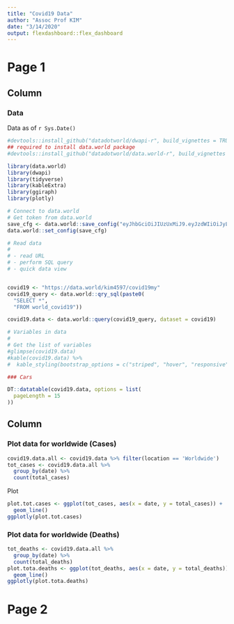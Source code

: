 ```yaml
---
title: "Covid19 Data"
author: "Assoc Prof KIM"
date: "3/14/2020"
output: flexdashboard::flex_dashboard
---
```


Page 1
=============================================================================

Column
------------------------------------------------------------------------------

### Data

Data as of `r Sys.Date()`

```r
#devtools::install_github("datadotworld/dwapi-r", build_vignettes = TRUE)
## required to install data.world package
#devtools::install_github("datadotworld/data.world-r", build_vignettes = TRUE)

library(data.world)
library(dwapi)
library(tidyverse)
library(kableExtra)
library(ggiraph)
library(plotly)
```



```r
# Connect to data.world
# Get token from data.world
save_cfg <- data.world::save_config("eyJhbGciOiJIUzUxMiJ9.eyJzdWIiOiJyLWFuZC1yLXN0dWRpbzpraW00NTk3IiwiaXNzIjoiY2xpZW50OnItYW5kLXItc3R1ZGlvOmFnZW50OmtpbTQ1OTc6OjIwNDU3ZDUxLWI2YjAtNDE2Yy1hYThkLWYwMTY4NmZiZjYzNSIsImlhdCI6MTU4NDE0NDA5NSwicm9sZSI6WyJ1c2VyX2FwaV9hZG1pbiIsInVzZXJfYXBpX3JlYWQiLCJ1c2VyX2FwaV93cml0ZSJdLCJnZW5lcmFsLXB1cnBvc2UiOnRydWUsInNhbWwiOnt9fQ.C05SW-wZl66PbDlTx9UAIk-tKTBvbROUhHV3euL_0hXdpJ16wg2icauSwmTd4CjnlkcsyoShoZJtwHa83ui1aQ")
data.world::set_config(save_cfg)
```



```r

# Read data
# 
# - read URL
# - perform SQL query
# - quick data view


covid19 <- "https://data.world/kim4597/covid19my"
covid19_query <- data.world::qry_sql(paste0(
  "SELECT *",
  "FROM world_covid19"))

covid19.data <- data.world::query(covid19_query, dataset = covid19)
```



```r
# Variables in data
# 
# Get the list of variables
#glimpse(covid19.data)
#kable(covid19.data) %>% 
#  kable_styling(bootstrap_options = c("striped", "hover", "responsive"))

### Cars

DT::datatable(covid19.data, options = list(
  pageLength = 15
))

```

Column 
-------------------------------------------------------------------------------

### Plot data for worldwide (Cases)


```r
covid19.data.all <- covid19.data %>% filter(location == 'Worldwide')
tot_cases <- covid19.data.all %>%
  group_by(date) %>% 
  count(total_cases)
```

Plot


```r
plot.tot.cases <- ggplot(tot_cases, aes(x = date, y = total_cases)) +
  geom_line()
ggplotly(plot.tot.cases)
```


### Plot data for worldwide (Deaths)

```r
tot_deaths <- covid19.data.all %>%
  group_by(date) %>% 
  count(total_deaths)
plot.tota.deaths <- ggplot(tot_deaths, aes(x = date, y = total_deaths)) +
  geom_line()
ggplotly(plot.tota.deaths)
```

Page 2
==============================================================================

